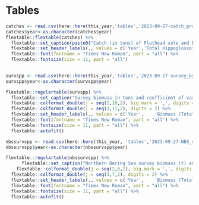 # Tables

```r
catches <- read.csv(here::here(this_year,'tables','2023-09-27-catch_proportions.csv'))
catches$year<-as.character(catches$year)
flextable::flextable(catches) %>%
  flextable::set_caption(paste0("Catch (in tons) of Flathead sole and Bering flounder combined (Hippoglossoides elassodon) and Flathead sole only, and Bering flounder only. Observer data of species-specific extrapolated weight in each haul was summed over hauls within each year and used to calculate the proportion of the total Hippoglossoides spp. catch that was Flathead sole or Bering flounder. Proportions were multiplied by the total Hippoglossoides spp. (Flathead sole and Bering flounder combined) catches reported by AKFIN to obtain total catch of Flathead sole separately from that of Bering flounder. Note that the value for ",this_year," is the observed catch, current through ", pull_date,"; the extrapolated catches used for this year in the projection model are higher.")) %>%
  flextable::set_header_labels(., values = c('Year','Total Hippoglossoides spp.','Flathead Sole','Bering Flounder'))  %>%
  flextable::font(fontname = "Times New Roman", part = "all") %>% 
  flextable::fontsize(size = 11, part = "all")
           
```

\pagebreak

```r
survspp <- read.csv(here::here(this_year,'tables','2023-09-27-survey_by_spp.csv')) %>% filter(year< 2023)
survspp$year<-as.character(survspp$year)

flextable::regulartable(survspp) %>%  
  flextable::set_caption("Survey biomass in tons and coefficient of variation (CV) of Hippoglossoides spp. (combined Flathead sole and Bering flounder) across the entire BSAI; Flathead sole only in the Aleutian Islands, Hippoglossoides spp. combined in the Eastern Bering Sea (EBS) shelf survey, Flathead sole only in EBS shelf survey, and Bering flounder only in the EBS shelf survey. Slight discrepancies in totals may occur due to rounding.") %>%
  flextable::colformat_double(j = seq(2,10,2), big.mark = ',', digits = 0) %>%
  flextable::colformat_double(j = seq(3,11,2), digits = 2) %>%
  flextable::set_header_labels(., values = c('Year',	'Biomass (Total)','CV (Total)',	'Biomass (AI)',	'CV (AI)',	'Biomass (EBS, all)',	'CV (EBS, all)',	'Biomass (EBS, flathead)',	'CV (EBS, flathead)',	'Biomass (EBS, Bering Flounder)',	'CV (EBS, Bering Flounder)'))  %>%
  flextable::font(fontname = "Times New Roman", part = "all") %>% 
  flextable::fontsize(size = 11, part = "all") %>%
  flextable::autofit()
```

\pagebreak

```r
nbssurvspp <- read.csv(here::here(this_year, 'tables','2023-09-27-NBS_survey_by_spp.csv'))
nbssurvspp$year<-as.character(nbssurvspp$year)

flextable::regulartable(nbssurvspp) %>%  
      flextable::set_caption("Northern Bering Sea survey biomass (t) and coefficient of variation (CV) for Flathead sole, Bering flounder, and the two combined (Hippoglossoides spp.). These data are presented here for reference only and are not used in any assessments.") %>%
    flextable::colformat_double(j = seq(2,6,2), big.mark = ',', digits = 0) %>%
  flextable::colformat_double(j = seq(3,7,2), digits = 2) %>%
  flextable::set_header_labels(., values = c('Year',	'Biomass (Total)',	'CV (Total)',	'Biomass (NBS, flathead)',	'CV (NBS, flathead)',	'Biomass (NBS, Bering Flounder)',	'CV (NBS, Bering Flounder)'))  %>%
  flextable::font(fontname = "Times New Roman", part = "all") %>% 
  flextable::fontsize(size = 11, part = "all") %>%
  flextable::autofit()
```

\pagebreak


